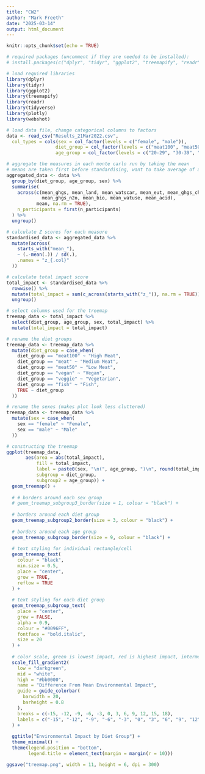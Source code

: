```yaml
---
title: "CW2"
author: "Mark Freeth"
date: "2025-03-14"
output: html_document
---
```


```r
knitr::opts_chunk$set(echo = TRUE)
```

```r
# required packages (uncomment if they are needed to be installed):
# install.packages(c("dplyr", "tidyr", "ggplot2", "treemapify", "readr"))

# load required libraries
library(dplyr)
library(tidyr)
library(ggplot2)
library(treemapify)
library(readr)
library(tidyverse)
library(plotly)
library(webshot)
```

```r
# load data file, change categorical columns to factors
data <- read_csv("Results_21Mar2022.csv", 
  col_types = cols(sex = col_factor(levels = c("female", "male")), 
                  diet_group = col_factor(levels = c("meat100", "meat50", "meat", "vegan", "veggie", "fish")), 
                  age_group = col_factor(levels = c("20-29", "30-39", "40-49", "50-59", "60-69", "70-79"))))
```

```r
# aggregate the measures in each monte carlo run by taking the mean
# means are taken first before standardising, want to take average of all monte carlo runs, don't care about variability between monte carlo runs
aggregated_data <- data %>%
  group_by(diet_group, age_group, sex) %>%
  summarise(
    across(c(mean_ghgs, mean_land, mean_watscar, mean_eut, mean_ghgs_ch4, 
             mean_ghgs_n2o, mean_bio, mean_watuse, mean_acid), 
           mean, na.rm = TRUE),
    n_participants = first(n_participants)
  ) %>%
  ungroup()
```

```r
# calculate Z scores for each measure
standardised_data <- aggregated_data %>%
  mutate(across(
    starts_with("mean_"), 
    ~ (.-mean(.)) / sd(.), 
    .names = "z_{.col}"
  ))
```


```r
# calculate total impact score
total_impact <- standardised_data %>%
  rowwise() %>%
  mutate(total_impact = sum(c_across(starts_with("z_")), na.rm = TRUE)) %>%
  ungroup()
```

```r
# select columns used for the treemap
treemap_data <- total_impact %>%
  select(diet_group, age_group, sex, total_impact) %>%
  mutate(total_impact = total_impact)
```

```r
# rename the diet groups
treemap_data <- treemap_data %>%
  mutate(diet_group = case_when(
    diet_group == "meat100" ~ "High Meat",
    diet_group == "meat" ~ "Medium Meat",
    diet_group == "meat50" ~ "Low Meat",
    diet_group == "vegan" ~ "Vegan",
    diet_group == "veggie" ~ "Vegetarian",
    diet_group == "fish" ~ "Fish",
    TRUE ~ diet_group
  ))

# rename the sexes (makes plot look less cluttered)
treemap_data <- treemap_data %>%
  mutate(sex = case_when(
    sex == "female" ~ "Female",
    sex == "male" ~ "Male"
  ))
```


```r
# constructing the treemap
ggplot(treemap_data,
       aes(area = abs(total_impact),  
           fill = total_impact,  
           label = paste0(sex, "\n(", age_group, ")\n", round(total_impact, 2)),  # the actual label displayed on each rectangle
           subgroup = diet_group,
           subgroup2 = age_group)) +
  geom_treemap() +
  
  # # borders around each sex group
  # geom_treemap_subgroup3_border(size = 1, colour = "black") +
  
  # borders around each diet group
  geom_treemap_subgroup2_border(size = 3, colour = "black") +
  
  # borders around each age group
  geom_treemap_subgroup_border(size = 9, colour = "black") +
  
  # text styling for individual rectangle/cell
  geom_treemap_text(
    colour = "black",
    min.size = 0.5,
    place = "center",
    grow = TRUE,
    reflow = TRUE
  ) +
  
  # text styling for each diet group
  geom_treemap_subgroup_text(
    place = "center", 
    grow = FALSE, 
    alpha = 0.9, 
    colour = "#0096FF", 
    fontface = "bold.italic", 
    size = 20
  ) +
  
  # color scale, green is lowest impact, red is highest impact, intermediate values are a gradient
  scale_fill_gradient2(
    low = "darkgreen",
    mid = "white",
    high = "#bb0000",
    name = "Difference From Mean Environmental Impact",
    guide = guide_colorbar(
      barwidth = 20,
      barheight = 0.8
    ),
    breaks = c(-15, -12, -9, -6, -3, 0, 3, 6, 9, 12, 15, 18),  
    labels = c("-15", "-12", "-9", "-6", "-3", "0", "3", "6", "9", "12", "15", "18")
  ) +
  
  ggtitle("Environmental Impact by Diet Group") +
  theme_minimal() +
  theme(legend.position = "bottom",
        legend.title = element_text(margin = margin(r = 10)))

ggsave("treemap.png", width = 11, height = 6, dpi = 300)

```